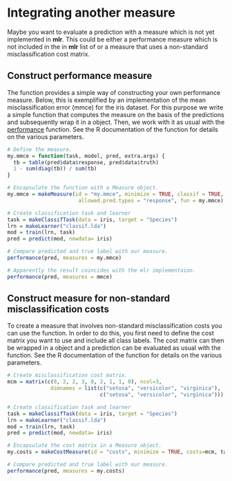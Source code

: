 # Integrating another measure

Maybe you want to evaluate a prediction with a measure which is not yet implemented
in **mlr**. This could be either a performance measure which is not included in the in **mlr**
list of \man[measures] or a measure that uses a non-standard misclassification cost matrix.


## Construct performance measure

The \man[makeMeasure] function provides a simple way of constructing your own performance
measure. Below, this is exemplified by an implementation of the mean
misclassification error (mmce) for the iris dataset. For this purpose we write a simple
function that computes the measure on the basis of the predictions and subsequently wrap it
in a \man[Measure] object. Then, we work with it as usual with the
[performance](http://berndbischl.github.io/mlr/man/performance.html) function.
See the R documentation of the \man[makeMeasure] function for details on the
various parameters.

```r
# Define the measure.
my.mmce = function(task, model, pred, extra.args) {
  tb = table(pred$data$response, pred$data$truth)
  1 - sum(diag(tb)) / sum(tb)
}

# Encapsulate the function with a Measure object.
my.mmce = makeMeasure(id = "my.mmce", minimize = TRUE, classif = TRUE,
                       allowed.pred.types = "response", fun = my.mmce)

# Create classification task and learner
task = makeClassifTask(data = iris, target = "Species")
lrn = makeLearner("classif.lda")
mod = train(lrn, task)
pred = predict(mod, newdata= iris)

# Compare predicted and true label with our measure.
performance(pred, measures = my.mmce)

# Apparently the result coincides with the mlr implementaion.
performance(pred, measures = mmce)
```


## Construct measure for non-standard misclassification costs

To create a measure that involves non-standard misclassification costs you can use
the \man[makeCostMeasure] function. In order to do this, you first need to define the cost
matrix you want to use and include all class labels. The cost matrix can then be
wrapped in a \man[Measure] object and a prediction can be evaluated as usual with the
\man[performance] function. See the R documentation of the \man[makeCostMeasure] function for
details on the various parameters.

```r
# Create misclassification cost matrix.
mcm = matrix(c(0, 2, 2, 3, 0, 2, 1, 1, 0), ncol=3,
              dimnames = list(c("setosa", "versicolor", "virginica"),
                              c("setosa", "versicolor", "virginica")))

# Create classification task and learner
task = makeClassifTask(data = iris, target = "Species")
lrn = makeLearner("classif.lda")
mod = train(lrn, task)
pred = predict(mod, newdata= iris)

# Encapsulate the cost matrix in a Measure object.
my.costs = makeCostMeasure(id = "costs", minimize = TRUE, costs=mcm, task, aggregate = mean)

# Compare predicted and true label with our measure.
performance(pred, measures = my.costs)
```
